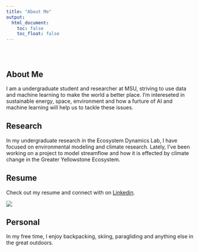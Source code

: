 ```yaml
---
title: "About Me"
output: 
  html_document:
    toc: false
    toc_float: false
---
```


<style type="text/css">
.title {
  display: none;
}

#getting-started img {
  margin-right: 10px;
}

</style>

<div class="row" style="padding-top: 30px;">
<div class="col-sm-6">

# **About Me**
I am a undergraduate student and researcher at MSU, striving to use data and 
machine learning to make the world a better place. I'm intereseted in 
sustainable energy, space, environment and how a furture of AI and machine 
learning will help us to tackle these issues.

## Research
In my undergraduate research in the Ecosystem Dynamics Lab, I have focused on
environmental modeling and climate research. Lately, I've been working on a
project to model streamflow and how it is effected by climate change in the
Greater Yellowstone Ecosystem.

## Resume
Check out my resume and connect with on [Linkedin](https://www.linkedin.com/in/jeradhoy).


</div>
<div class="col-sm-6">

![](images/nasaPic.jpg)
</div>

## Personal
In my free time, I enjoy backpacking, skiing, paragliding and anything else in
the great outdoors.